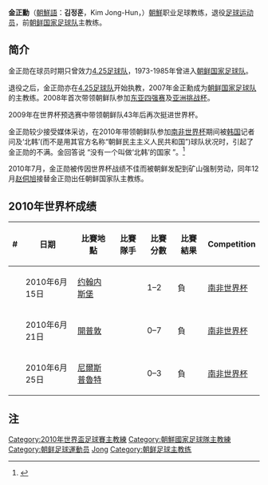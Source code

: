 {{Football player infobox
| playername          = 金正勋
| image = 
| fullname            = 김정훈
| nickname            = 
| dateofbirth         = {{birth date and age|1956|9|1|df=y}}
| cityofbirth         = 
| countryofbirth      = 
| height              = 
| currentclub         = [[朝鲜国家足球队|朝鲜]]
| position            = [[主教练|主教练]] (退役前为后卫)
| youthyears          = 
| youthclubs          = 
| years               = 
| clubs               = [[4.25足球队|4.25足球队]]
| caps(goals)         = 
| nationalyears       = 1973–1985
| nationalteam        = [[朝鲜国家足球队|朝鲜]]
| nationalcaps(goals) = 4 (0)
| manageryears = ?–2007<br />2007-2010
| managerclubs = [[4.25足球队|4.25足球队]] <br /> [[朝鲜国家足球队|朝鲜]] 
| pcupdate            = 
| ntupdate            = 
}}
 
'''金正勳'''（[[朝鮮語|朝鮮語]]：'''김정훈'''，Kim Jong-Hun，{{bd|1956年|9月1日|catIdx=Kim金}}）[[朝鮮|朝鮮]]职业足球教练，退役[[足球运动员|足球运动员]]，前[[朝鲜国家足球队|朝鲜国家足球队]]主教练。

== 简介 ==

金正勋在球员时期只曾效力[[4.25足球队|4.25足球队]]，1973-1985年曾进入[[朝鲜国家足球队|朝鲜国家足球队]]。

退役之后，金正勋亦在[[4.25足球队|4.25足球队]]开始执教，2007年金正勳成为[[朝鲜国家足球队|朝鲜国家足球队]]的主教练。2008年首次带领朝鲜队参加[[2008年東亞足球錦標賽|东亚四强赛]]及[[2008年亚足联挑战杯|亚洲挑战杯]]。

2009年在世界杯预选赛中带领朝鲜队43年后再次挺进世界杯。

金正勋较少接受媒体采访，在2010年带领朝鲜队参加[[南非世界杯|南非世界杯]]期间被[[韩国|韩国]]记者问及‘北韩’(而不是用其官方名称“朝鲜民主主义人民共和国”)球队状况时，引起了金正勋的不满。金回答说 “没有一个叫做‘北韩’的国家 ”。<ref>{{Cite web |url=http://www.canadameet.com/news/world/2010/0615/26535.html |title=朝鲜教练斥韩国记者:没有一个叫做"北韩"的国家 |accessdate=2010-06-17 |archive-date=2019-07-01 |archive-url=https://web.archive.org/web/20190701060057/http://www.iask.ca/news/world/2010/0615/26535.html |dead-url=no }}</ref>

2010年7月，金正勋被传因世界杯战绩不佳而被朝鲜发配到矿山强制劳动，同年12月[[赵侗旭|赵侗旭]]接替金正勋出任朝鲜国家队主教练。

== 2010年世界杯成绩 ==
{| class="wikitable"
! # !! 日期 !! 比賽地點 !! 比賽隊手 !! 比賽分數 !! 比賽結果 !! Competition
|-
| || 2010年6月15日 ||  {{RSA}}[[约翰内斯堡|约翰内斯堡]] || {{fb|BRA}} || 1–2 || 負 || [[南非世界杯|南非世界杯]]
|-
| || 2010年6月21日 ||  {{RSA}}[[開普敦|開普敦]] || {{fb|POR}} || 0–7 || 負 || [[南非世界杯|南非世界杯]]
|-
| || 2010年6月25日 ||  {{RSA}}[[尼爾斯普魯特|尼爾斯普魯特]] || {{fb|CIV}} ||  0–3 || 負   || [[南非世界杯|南非世界杯]]
|}

== 注 ==
{{reflist}}
{{Korea DPR Squad 2010 World Cup}}

{{DEFAULTSORT:Kim金}}
[[Category:2010年世界盃足球賽主教練|Category:2010年世界盃足球賽主教練]]
[[Category:朝鮮國家足球隊主教練|Category:朝鮮國家足球隊主教練]]
[[Category:朝鲜足球運動员|Category:朝鲜足球運動员]]
[[Category:金姓|Jong]]
[[Category:朝鲜足球主教练|Category:朝鲜足球主教练]]